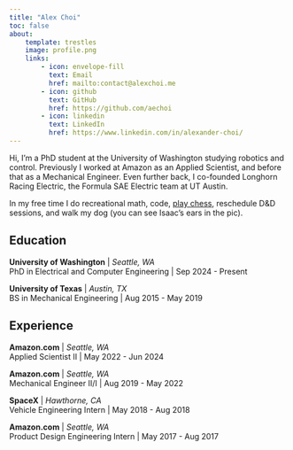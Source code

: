 ```yaml
---
title: "Alex Choi"
toc: false
about:
    template: trestles
    image: profile.png
    links:
        - icon: envelope-fill
          text: Email
          href: mailto:contact@alexchoi.me
        - icon: github
          text: GitHub
          href: https://github.com/aechoi    
        - icon: linkedin
          text: LinkedIn
          href: https://www.linkedin.com/in/alexander-choi/
---
```


Hi, I'm a PhD student at the University of Washington studying robotics and control. Previously I worked at Amazon as an Applied Scientist, and before that as a Mechanical Engineer. Even further back, I co-founded Longhorn Racing Electric, the Formula SAE Electric team at UT Austin.

In my free time I do recreational math, code, [play chess](https://www.chess.com/member/westisure), reschedule D&D sessions, and walk my dog (you can see Isaac's ears in the pic).

## Education

**University of Washington** | *Seattle, WA*\
PhD in Electrical and Computer Engineering | Sep 2024 - Present

**University of Texas** | *Austin, TX*\
BS in Mechanical Engineering | Aug 2015 - May 2019

## Experience

**Amazon.com** | *Seattle, WA*\
Applied Scientist II | May 2022 - Jun 2024

**Amazon.com** | *Seattle, WA*\
Mechanical Engineer II/I | Aug 2019 - May 2022

**SpaceX** | *Hawthorne, CA*\
Vehicle Engineering Intern | May 2018 - Aug 2018

**Amazon.com** | *Seattle, WA*\
Product Design Engineering Intern | May 2017 - Aug 2017
